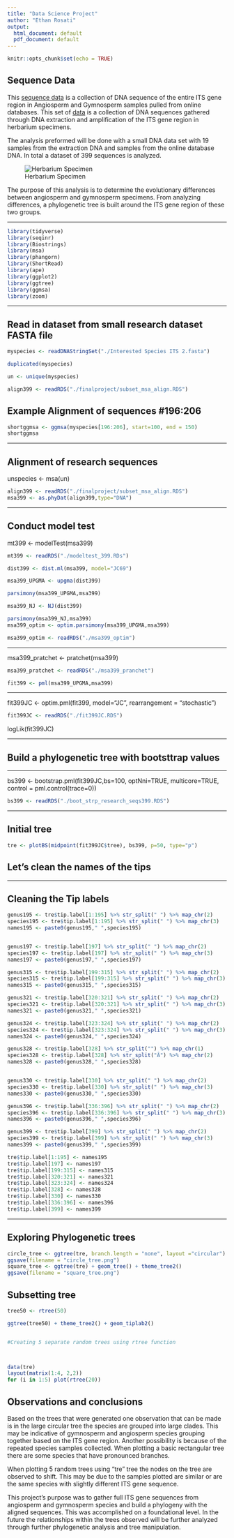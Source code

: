 ```yaml
---
title: "Data Science Project"
author: "Ethan Rosati"
output:
  html_document: default
  pdf_document: default
---
```


```r
knitr::opts_chunk$set(echo = TRUE)
```

## Sequence Data

This [sequence data](https://github.com/rosatiem98/rosatiem98.github.io/blob/b683b09421b8428a629ebf75f9f32f0e1ba99ac7/plant_ITS%20(1).fasta) is a collection of DNA sequence of the entire ITS gene region in Angiosperm and Gymnosperm samples pulled from online databases. This set of [data](https://github.com/rosatiem98/rosatiem98.github.io/blob/c03555493c164c0240d596f179b77a41cbd2ff07/Research%20Sequences.docx) is a collection of DNA sequences gathered through DNA extraction and amplification of the ITS gene region in herbarium specimens. 

The analysis preformed will be done with a small DNA data set with 19 samples from the extraction DNA and samples from the online database DNA. In total a dataset of 399 sequences is analyzed.

![Herbarium Specimen](./Gymnosperm specimen.jpg)


The purpose of this analysis is to determine the evolutionary differences between angiosperm and gymnosperm specimens. From analyzing differences, a phylogenetic tree is built around the ITS gene region of these two groups. 

___
```r
library(tidyverse)
library(seqinr)
library(Biostrings)
library(msa)
library(phangorn)
library(ShortRead)
library(ape)
library(ggplot2)
library(ggtree)
library(ggmsa)
library(zoom)
```
___

## Read in dataset from small research dataset FASTA file 

```r
myspecies <- readDNAStringSet("./Interested Species ITS 2.fasta")
```


```r
duplicated(myspecies)
```

```r
un <- unique(myspecies)

align399 <- readRDS("./finalproject/subset_msa_align.RDS")
```

## Example Alignment of sequences #196:206

```r
shortggmsa <- ggmsa(myspecies[196:206], start=100, end = 150)
shortggmsa
```


___

## Alignment of research sequences

unspecies <- msa(un)
```r
align399 <- readRDS("./finalproject/subset_msa_align.RDS")
msa399 <- as.phyDat(align399,type="DNA")

```
___

## Conduct model test

mt399 <- modelTest(msa399)
```r
mt399 <- readRDS("./modeltest_399.RDs")

dist399 <- dist.ml(msa399, model="JC69")

msa399_UPGMA <- upgma(dist399)

parsimony(msa399_UPGMA,msa399)

msa399_NJ <- NJ(dist399)

parsimony(msa399_NJ,msa399)
msa399_optim <- optim.parsimony(msa399_UPGMA,msa399)

msa399_optim <- readRDS("./msa399_optim")
```
___


msa399_pratchet <- pratchet(msa399)

```r
msa399_pratchet <- readRDS("./msa399_pranchet")

fit399 <- pml(msa399_UPGMA,msa399)
```

___


fit399JC <- optim.pml(fit399, model="JC", rearrangement = "stochastic")

```r
fit399JC <- readRDS("./fit399JC.RDS")
```
logLik(fit399JC)

___

## Build a phylogenetic tree with bootsttrap values

___

bs399 <- bootstrap.pml(fit399JC,bs=100, optNni=TRUE, multicore=TRUE, control = pml.control(trace=0))

```r
bs399 <- readRDS("./boot_strp_research_seqs399.RDS")
```
___

## Initial tree

```r
tre <- plotBS(midpoint(fit399JC$tree), bs399, p=50, type="p")
```

## Let's clean the names of the tips

___

## Cleaning the Tip labels


```r

genus195 <- tre$tip.label[1:195] %>% str_split(" ") %>% map_chr(2)
species195 <- tre$tip.label[1:195] %>% str_split(" ") %>% map_chr(3)
names195 <- paste0(genus195," ",species195)


genus197 <- tre$tip.label[197] %>% str_split(" ") %>% map_chr(2)
species197 <- tre$tip.label[197] %>% str_split(" ") %>% map_chr(3)
names197 <- paste0(genus197," ",species197)

genus315 <- tre$tip.label[199:315] %>% str_split(" ") %>% map_chr(2)
species315 <- tre$tip.label[199:315] %>% str_split(" ") %>% map_chr(3)
names315 <- paste0(genus315," ",species315)

genus321 <- tre$tip.label[320:321] %>% str_split(" ") %>% map_chr(2)
species321 <- tre$tip.label[320:321] %>% str_split(" ") %>% map_chr(3)
names321 <- paste0(genus321," ",species321)

genus324 <- tre$tip.label[323:324] %>% str_split(" ") %>% map_chr(2)
species324 <- tre$tip.label[323:324] %>% str_split(" ") %>% map_chr(3)
names324 <- paste0(genus324," ",species324)

genus328 <- tre$tip.label[328] %>% str_split("") %>% map_chr(1)
species328 <- tre$tip.label[328] %>% str_split("Â") %>% map_chr(2)
names328 <- paste0(genus328," ",species328)


genus330 <- tre$tip.label[330] %>% str_split(" ") %>% map_chr(2)
species330 <- tre$tip.label[330] %>% str_split(" ") %>% map_chr(3)
names330 <- paste0(genus330," ",species330)

genus396 <- tre$tip.label[336:396] %>% str_split(" ") %>% map_chr(2)
species396 <- tre$tip.label[336:396] %>% str_split(" ") %>% map_chr(3)
names396 <- paste0(genus396," ",species396)

genus399 <- tre$tip.label[399] %>% str_split(" ") %>% map_chr(2)
species399 <- tre$tip.label[399] %>% str_split(" ") %>% map_chr(3)
names399 <- paste0(genus399," ",species399)

tre$tip.label[1:195] <- names195
tre$tip.label[197] <- names197
tre$tip.label[199:315] <- names315
tre$tip.label[320:321] <- names321
tre$tip.label[323:324] <- names324
tre$tip.label[328] <- names328
tre$tip.label[330] <- names330
tre$tip.label[336:396] <- names396
tre$tip.label[399] <- names399

```
___

## Exploring Phylogenetic trees
```r

circle_tree <- ggtree(tre, branch.length = "none", layout ="circular") + theme_tree2()
ggsave(filename = "circle_tree.png")
square_tree <- ggtree(tre) + geom_tree() + theme_tree2()
ggsave(filename = "square_tree.png")  
```


## Subsetting tree 

```r
tree50 <- rtree(50)

ggtree(tree50) + theme_tree2() + geom_tiplab2()


#Creating 5 separate random trees using rtree function



data(tre)
layout(matrix(1:4, 2,2))
for (i in 1:5) plot(rtree(20))

```

## Observations and conclusions

Based on the trees that were generated one observation that can be made is in the large circular tree the species are grouped into large clades. This may be indicative of gymnosperm and angiosperm species grouping together based on the ITS gene region. Another possibility is because of the repeated species samples collected. When plotting a basic rectangular tree there are some species that have pronounced branches. 

When plotting 5 random trees using "tre" tree the nodes on the tree are observed to shift. This may be due to the samples plotted are similar or are the same species with slightly different ITS gene sequence.

This project's purpose was to gather full ITS gene sequences from angiosperm and gymnosperm species and build a phylogeny with the aligned sequences. This was accomplished on a foundational level. In the future the relationships within the trees observed will be further analyzed through further phylogenetic analysis and tree manipulation. 





